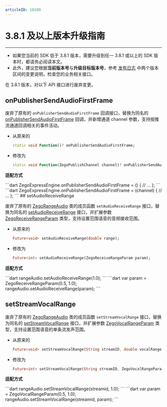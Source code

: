 ```yaml
---
articleID: 18180
---
```

# 3.8.1 及以上版本升级指南

- - -

<Warning title="注意">


- 如果您当前的 SDK 低于 3.8.1 版本，需要升级到任一 3.8.1 或以上的 SDK 版本时，都请务必阅读本文。
- 此外，建议您根据**当前版本号**与**升级目标版本号**，参考 [发布日志](!DownloadSDK/Release_Notes) 中两个版本区间的变更说明，检查您的业务相关接口。

</Warning>



在 3.8.1 版本，对以下 API 接口进行废弃变更。

## onPublisherSendAudioFirstFrame

废弃了原有的 `onPublisherSendAudioFirstFrame` 回调接口，替换为同名的 [onPublisherSendAudioFirstFrame](https://doc-zh.zego.im/unique-api/express-video-sdk/zh/dart_flutter/zego_express_engine/ZegoExpressEngine/onPublisherSendAudioFirstFrame.html) 回调，并新增通道 channel 参数，支持按推流通道回调相关的事件活动。
    
- 从原来的

    ```dart
    static void Function()? onPublisherSendAudioFirstFrame;
    ```

- 修改为

    ```dart
    static void Function(ZegoPublishChannel channel)? onPublisherSendAudioFirstFrame;
    ```

**适配方式**

<Tabs>
<Tab title="3.8.1 版本前">
```dart
    ZegoExpressEngine.onPublisherSendAudioFirstFrame = () {
        // ...
    };
    ```
</Tab>
<Tab title="3.8.1 版本及以上">
```dart
    ZegoExpressEngine.onPublisherSendAudioFirstFrame = (channel) {
        // ...
    };
    ```
</Tab>
</Tabs>
## setAudioReceiveRange

废弃了原有的 [ZegoRangeAudio](https://doc-zh.zego.im/unique-api/express-video-sdk/zh/dart_flutter/zego_express_engine/ZegoRangeAudio-class.html) 类的成员函数 `setAudioReceiveRange` 接口，替换为同名的 [setAudioReceiveRange](https://doc-zh.zego.im/unique-api/express-video-sdk/zh/dart_flutter/zego_express_engine/ZegoRangeAudio/setAudioReceiveRange.html) 接口，并扩展参数 [ZegoReceiveRangeParam](https://doc-zh.zego.im/unique-api/express-video-sdk/zh/dart_flutter/zego_express_engine/ZegoReceiveRangeParam-class.html) 类型，支持设置范围语音的音频接收范围。

    
- 从原来的

    ```dart
    Future<void> setAudioReceiveRange(double range);
    ```

- 修改为

    ```dart
    Future<int> setAudioReceiveRange(ZegoReceiveRangeParam param);
    ```

**适配方式**

<Tabs>
<Tab title="3.8.1 版本前">
```dart
rangeAudio.setAudioReceiveRange(1.0);
```
</Tab>
<Tab title="3.8.1 版本及以上">
```dart
var param = ZegoReceiveRangeParam(0.5, 1.0);
rangeAudio.setAudioReceiveRange(param);
```
</Tab>
</Tabs>


## setStreamVocalRange

废弃了原有的 [ZegoRangeAudio](https://doc-zh.zego.im/unique-api/express-video-sdk/zh/dart_flutter/zego_express_engine/ZegoRangeAudio-class.html) 类的成员函数 `setStreamVocalRange` 接口，替换为同名的 [setStreamVocalRange](https://doc-zh.zego.im/unique-api/express-video-sdk/zh/dart_flutter/zego_express_engine/ZegoRangeAudio/setStreamVocalRange.html) 接口，并扩展参数 [ZegoVocalRangeParam](https://doc-zh.zego.im/unique-api/express-video-sdk/zh/dart_flutter/zego_express_engine/ZegoVocalRangeParam-class.html) 类型，支持设置范围语音的单条流发声范围。

- 从原来的

    ```dart
    Future<void> setStreamVocalRange(String streamID, double vocalRange);
    ```

- 修改为

    ```dart
    Future<int> setStreamVocalRange(String streamID, ZegoVocalRangeParam param);
    ```

**适配方式**

<Tabs>
<Tab title="3.8.1 版本前">
```dart
rangeAudio.setStreamVocalRange(streamid, 1.0);
```
</Tab>
<Tab title="3.8.1 版本及以上">
```dart
var param = ZegoVocalRangeParam(0.5, 1.0);
rangeAudio.setStreamVocalRange(streamid, param);
```
</Tab>
</Tabs>
